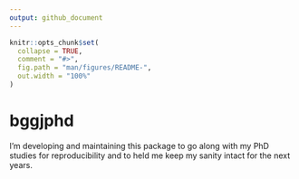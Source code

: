 ```yaml
---
output: github_document
---
```


<!-- README.md is generated from README.Rmd. Please edit that file -->

```r
knitr::opts_chunk$set(
  collapse = TRUE,
  comment = "#>",
  fig.path = "man/figures/README-",
  out.width = "100%"
)
```

# bggjphd

<!-- badges: start -->
<!-- badges: end -->

I'm developing and maintaining this package to go along with my PhD studies for reproducibility and to held me keep my sanity intact for the next years.

